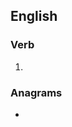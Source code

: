 ==English==

===Verb===
{{head|en|verb form}}

# {{present participle of|elope|lang=en|nocat=1}}

===Anagrams===
* {{anagrams|en|a=egilnop|gin pole}}